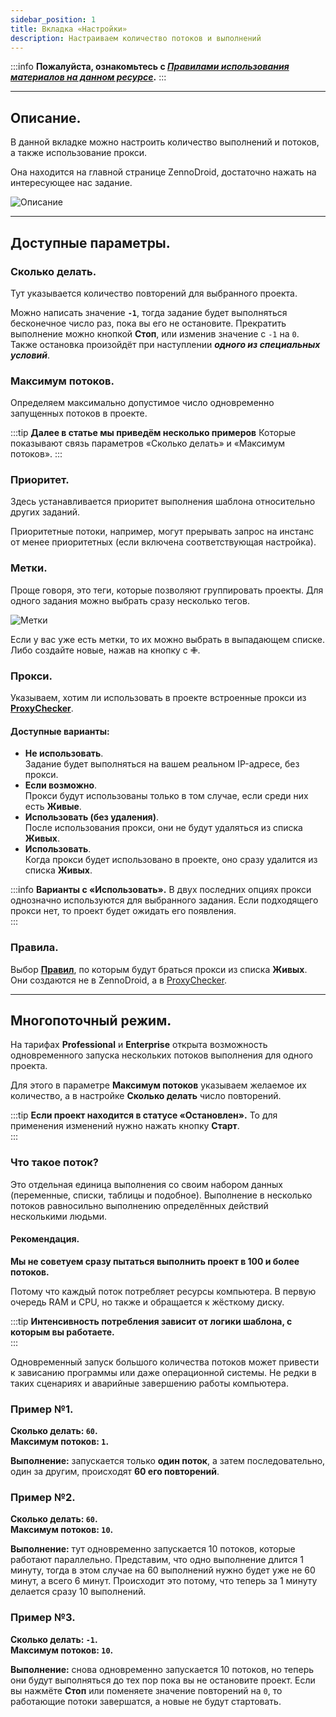 ```yaml
---
sidebar_position: 1
title: Вкладка «Настройки»
description: Настраиваем количество потоков и выполнений
---  
```

:::info **Пожалуйста, ознакомьтесь с [*Правилами использования материалов на данном ресурсе*](../Disclaimer).**
:::
_______________________________________________  
## Описание.
В данной вкладке можно настроить количество выполнений и потоков, а также использование прокси.  

Она находится на главной странице ZennoDroid, достаточно нажать на интересующее нас задание.   

![Описание](./assets/Settings/Settings_pic1.png)  
_______________________________________________
## Доступные параметры.  
### Сколько делать.  
Тут указывается количество повторений для выбранного проекта.  

Можно написать значение **`-1`**, тогда задание будет выполняться бесконечное число раз, пока вы его не остановите. Прекратить выполнение можно кнопкой **Стоп**, или изменив значение с `-1` на `0`. Также остановка произойдёт при наступлении ***одного из специальных условий***.  

### Максимум потоков.  
Определяем максимально допустимое число одновременно запущенных потоков в проекте.  

:::tip **Далее в статье мы приведём несколько примеров**
Которые показывают связь параметров «Сколько делать» и «Максимум потоков».
:::

### Приоритет.  
Здесь устанавливается приоритет выполнения шаблона относительно других заданий.  

Приоритетные потоки, например, могут прерывать запрос на инстанс от менее приоритетных (если включена соответствующая настройка).  

### Метки.  
Проще говоря, это теги, которые позволяют группировать проекты. Для одного задания можно выбрать сразу несколько тегов.  

![Метки](./assets/Settings/Settings_pic2.png) 

Если у вас уже есть метки, то их можно выбрать в выпадающем списке. Либо создайте новые, нажав на кнопку с ✙.  

### Прокси.  
Указываем, хотим ли использовать в проекте встроенные прокси из [**ProxyChecker**](https://zennolab.com/ru/products/zennoproxychecker/).  

#### Доступные варианты:  
- **Не использовать**.  
Задание будет выполняться на вашем реальном IP-адресе, без прокси.  
- **Если возможно**.  
Прокси будут использованы только в том случае, если среди них есть **Живые**.  
- **Использовать (без удаления)**.  
После использования прокси, они не будут удаляться из списка **Живых**.  
- **Использовать**.  
Когда прокси будет использовано в проекте, оно сразу удалится из списка **Живых**.  

:::info **Варианты с «Использовать».**
В двух последних опциях прокси однозначно используются для выбранного задания. Если подходящего прокси нет, то проект будет ожидать его появления.   
:::  

### Правила.  
Выбор [**Правил**](https://zennolab.atlassian.net/wiki/spaces/RU/pages/848560252), по которым будут браться прокси из списка **Живых**. Они создаются не в ZennoDroid, а в [ProxyChecker](https://zennolab.com/ru/products/zennoproxychecker/).  
_______________________________________________
## Многопоточный режим.  
На тарифах **Professional** и **Enterprise** открыта возможность одновременного запуска нескольких потоков выполнения для одного проекта.  

Для этого в параметре **Максимум потоков** указываем желаемое их количество, а в настройке **Сколько делать** число повторений.  

:::tip **Если проект находится в статусе «Остановлен».**
То для применения изменений нужно нажать кнопку **Старт**.   
:::  

### Что такое поток?  
Это отдельная единица выполнения со своим набором данных (переменные, списки, таблицы и подобное). Выполнение в несколько потоков равносильно выполнению определённых действий несколькими людьми.

#### Рекомендация.  
**Мы не советуем сразу пытаться выполнить проект в 100 и более потоков.**  

Потому что каждый поток потребляет ресурсы компьютера. В первую очередь RAM и CPU, но также и обращается к жёсткому диску. 

:::tip **Интенсивность потребления зависит от логики шаблона, с которым вы работаете.**   
:::  

Одновременный запуск большого количества потоков может привести к зависанию программы или даже операционной системы. Не редки в таких сценариях и аварийные завершению работы компьютера.  

### Пример №1.  
**Сколько делать: `60`.**  
**Максимум потоков: `1`.**  

**Выполнение:** запускается только **один поток**, а затем последовательно, один за другим, происходят **60 его повторений**.  

### Пример №2.  
**Сколько делать: `60`.**  
**Максимум потоков: `10`.**  

**Выполнение:** тут одновременно запускается 10 потоков, которые работают параллельно. Представим, что одно выполнение длится 1 минуту, тогда в этом случае на 60 выполнений нужно будет уже не 60 минут, а всего 6 минут. Происходит это потому, что теперь за 1 минуту делается сразу 10 выполнений.  

### Пример №3.  
**Сколько делать: `-1`.**  
**Максимум потоков: `10`.**  

**Выполнение:** снова одновременно запускается 10 потоков, но теперь они будут выполняться до тех пор пока вы не остановите проект. Если вы нажмёте **Стоп** или поменяете значение повторений на `0`, то работающие потоки завершатся, а новые не будут стартовать.  